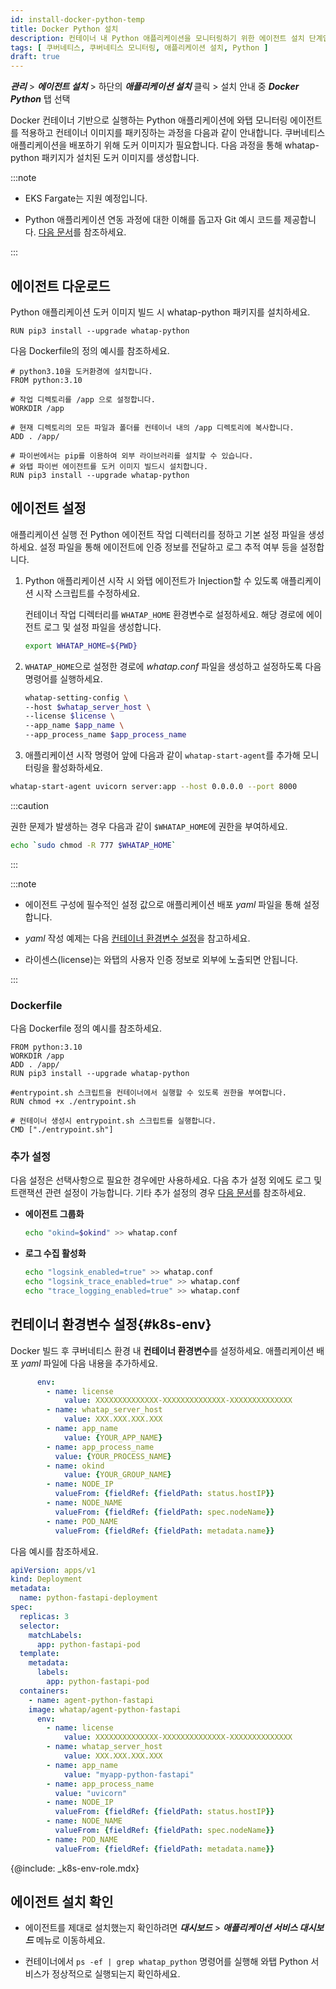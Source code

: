 ```yaml
---
id: install-docker-python-temp
title: Docker Python 설치
description: 컨테이너 내 Python 애플리케이션을 모니터링하기 위한 에이전트 설치 단계입니다.
tags: [ 쿠버네티스, 쿠버네티스 모니터링, 애플리케이션 설치, Python ]
draft: true
---
```



***관리*** > ***에이전트 설치*** > 하단의 ***애플리케이션 설치*** 클릭 > 설치 안내 중 ***Docker Python*** 탭 선택

Docker 컨테이너 기반으로 실행하는 Python 애플리케이션에 와탭 모니터링 에이전트를 적용하고 컨테이너 이미지를 패키징하는 과정을 다음과 같이 안내합니다. 쿠버네티스 애플리케이션을 배포하기 위해 도커 이미지가 필요합니다. 다음 과정을 통해 whatap-python 패키지가 설치된 도커 이미지를 생성합니다.

:::note 

* EKS Fargate는 지원 예정입니다. 

* Python 애플리케이션 연동 과정에 대한 이해를 돕고자 Git 예시 코드를 제공합니다. [다음 문서](https://github.com/whatap/kuber-apm-boilerplate/tree/main/python/fastapi)를 참조하세요.

:::

## 에이전트 다운로드

Python 애플리케이션 도커 이미지 빌드 시 whatap-python 패키지를 설치하세요.

```docker
RUN pip3 install --upgrade whatap-python
```

다음 Dockerfile의 정의 예시를 참조하세요. 

```docker title='python ver 3.10'
# python3.10을 도커환경에 설치합니다.
FROM python:3.10

# 작업 디렉토리를 /app 으로 설정합니다.
WORKDIR /app

# 현재 디렉토리의 모든 파일과 폴더를 컨테이너 내의 /app 디렉토리에 복사합니다.
ADD . /app/

# 파이썬에서는 pip를 이용하여 외부 라이브러리를 설치할 수 있습니다. 
# 와탭 파이썬 에이전트를 도커 이미지 빌드시 설치합니다.
RUN pip3 install --upgrade whatap-python
```

## 에이전트 설정

애플리케이션 실행 전 Python 에이전트 작업 디렉터리를 정하고 기본 설정 파일을 생성하세요. 설정 파일을 통해 에이전트에 인증 정보를 전달하고 로그 추적 여부 등을 설정합니다.

1. Python 애플리케이션 시작 시 와탭 에이전트가 Injection할 수 있도록 애플리케이션 시작 스크립트를 수정하세요. 

    컨테이너 작업 디렉터리를 `WHATAP_HOME` 환경변수로 설정하세요. 해당 경로에 에이전트 로그 및 설정 파일을 생성합니다. 

    ```bash 
    export WHATAP_HOME=${PWD}
    ```

1. `WHATAP_HOME`으로 설정한 경로에 *whatap.conf* 파일을 생성하고 설정하도록 다음 명령어를 실행하세요.

    ```bash 
    whatap-setting-config \
    --host $whatap_server_host \
    --license $license \
    --app_name $app_name \
    --app_process_name $app_process_name
    ```
1. 애플리케이션 시작 명령어 앞에 다음과 같이 `whatap-start-agent`를 추가해 모니터링을 활성화하세요. 

  ```bash 
  whatap-start-agent uvicorn server:app --host 0.0.0.0 --port 8000
  ```

:::caution

권한 문제가 발생하는 경우 다음과 같이 `$WHATAP_HOME`에 권한을 부여하세요.

```bash
echo `sudo chmod -R 777 $WHATAP_HOME`
```

:::

:::note 

* 에이전트 구성에 필수적인 설정 값으로 애플리케이션 배포 *yaml* 파일을 통해 설정합니다.

* *yaml* 작성 예제는 다음 [컨테이너 환경변수 설정](#k8s-env)을 참고하세요.

* 라이센스(license)는 와탭의 사용자 인증 정보로 외부에 노출되면 안됩니다.

:::

### Dockerfile 

다음 Dockerfile 정의 예시를 참조하세요. 

```docker 
FROM python:3.10
WORKDIR /app
ADD . /app/
RUN pip3 install --upgrade whatap-python 

#entrypoint.sh 스크립트을 컨테이너에서 실행할 수 있도록 권한을 부여합니다.
RUN chmod +x ./entrypoint.sh

# 컨테이너 생성시 entrypoint.sh 스크립트를 실행합니다.
CMD ["./entrypoint.sh"]
```

### 추가 설정 

다음 설정은 선택사항으로 필요한 경우에만 사용하세요. 다음 추가 설정 외에도 로그 및 트랜잭션 관련 설정이 가능합니다. 기타 추가 설정의 경우 [다음 문서](https://docs.whatap.io/python/set-agent)를 참조하세요. 

* **에이전트 그룹화** 

  ```bash 
  echo "okind=$okind" >> whatap.conf
  ```

* **로그 수집 활성화** 

  ```bash
  echo "logsink_enabled=true" >> whatap.conf
  echo "logsink_trace_enabled=true" >> whatap.conf
  echo "trace_logging_enabled=true" >> whatap.conf
  ```

## 컨테이너 환경변수 설정{#k8s-env}

Docker 빌드 후 쿠버네티스 환경 내 **컨테이너 환경변수**를 설정하세요. 애플리케이션 배포 *yaml* 파일에 다음 내용을 추가하세요. 

```yaml
	  env:
		- name: license
			value: XXXXXXXXXXXXXX-XXXXXXXXXXXXXX-XXXXXXXXXXXXXX
		- name: whatap_server_host
			value: XXX.XXX.XXX.XXX
		- name: app_name
			value: {YOUR_APP_NAME}
		- name: app_process_name
		  value: {YOUR_PROCESS_NAME}
		- name: okind
			value: {YOUR_GROUP_NAME}
		- name: NODE_IP
		  valueFrom: {fieldRef: {fieldPath: status.hostIP}}
		- name: NODE_NAME
		  valueFrom: {fieldRef: {fieldPath: spec.nodeName}}
		- name: POD_NAME
		  valueFrom: {fieldRef: {fieldPath: metadata.name}}
```

다음 예시를 참조하세요. 

```yaml 
apiVersion: apps/v1
kind: Deployment
metadata:
  name: python-fastapi-deployment
spec:
  replicas: 3
  selector:
    matchLabels:
      app: python-fastapi-pod
  template:
    metadata:
      labels:
        app: python-fastapi-pod
  containers:
	- name: agent-python-fastapi
    image: whatap/agent-python-fastapi
	  env:
		- name: license
			value: XXXXXXXXXXXXXX-XXXXXXXXXXXXXX-XXXXXXXXXXXXXX
		- name: whatap_server_host
			value: XXX.XXX.XXX.XXX
		- name: app_name
			value: "myapp-python-fastapi"
		- name: app_process_name
		  value: "uvicorn"
		- name: NODE_IP
		  valueFrom: {fieldRef: {fieldPath: status.hostIP}}
		- name: NODE_NAME
		  valueFrom: {fieldRef: {fieldPath: spec.nodeName}}
		- name: POD_NAME
		  valueFrom: {fieldRef: {fieldPath: metadata.name}}
```

{@include: _k8s-env-role.mdx} 


## 에이전트 설치 확인

* 에이전트를 제대로 설치했는지 확인하려면 ***대시보드*** > ***애플리케이션 서비스 대시보드*** 메뉴로 이동하세요.

* 컨테이너에서 `ps -ef | grep whatap_python` 명령어를 실행해 와탭 Python 서비스가 정상적으로 실행되는지 확인하세요. 
